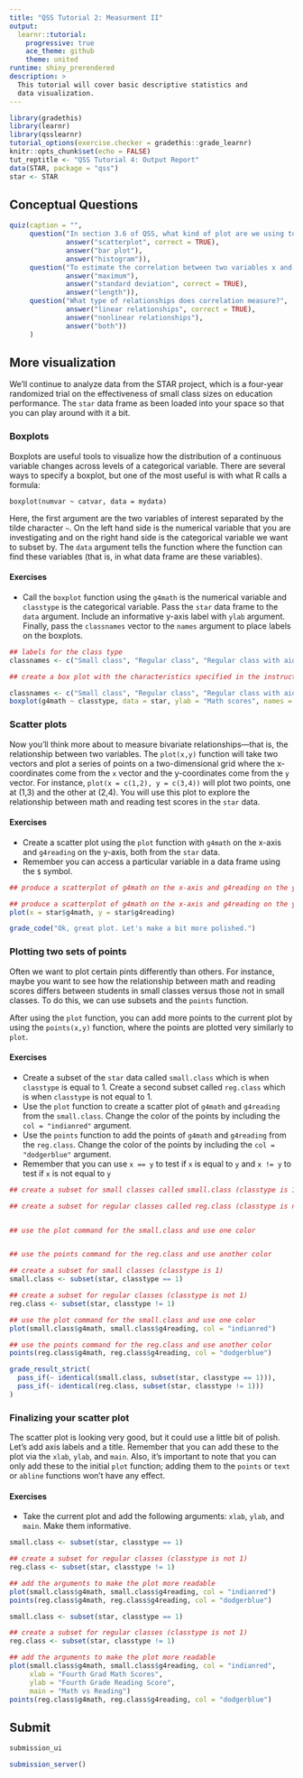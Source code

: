 ```yaml
---
title: "QSS Tutorial 2: Measurment II"
output:
  learnr::tutorial:
    progressive: true
    ace_theme: github
    theme: united
runtime: shiny_prerendered
description: >
  This tutorial will cover basic descriptive statistics and
  data visualization.
---
```


```r
library(gradethis)
library(learnr)
library(qsslearnr)
tutorial_options(exercise.checker = gradethis::grade_learnr)
knitr::opts_chunk$set(echo = FALSE)
tut_reptitle <- "QSS Tutorial 4: Output Report"
data(STAR, package = "qss")
star <- STAR
```

## Conceptual Questions


```r
quiz(caption = "",
     question("In section 3.6 of QSS, what kind of plot are we using to visualize ideological differences between Democrats and Republicans?",
              answer("scatterplot", correct = TRUE),
              answer("bar plot"),
              answer("histogram")),
     question("To estimate the correlation between two variables x and y, we need to know the mean of each as well as the:",
              answer("maximum"),
              answer("standard deviation", correct = TRUE),
              answer("length")),
     question("What type of relationships does correlation measure?",
              answer("linear relationships", correct = TRUE),
              answer("nonlinear relationships"),
              answer("both"))
     )
```



## More visualization


We'll continue to analyze data from the STAR project, which is a four-year randomized trial on the effectiveness of small class sizes on education performance. The `star` data frame as been loaded into your space so that you can play around with it a bit.

### Boxplots

Boxplots are useful tools to visualize how the distribution of a continuous variable changes across levels of a categorical variable. There are several ways to specify a boxplot, but one of the most useful is with what R calls a formula:

    boxplot(numvar ~ catvar, data = mydata)

Here, the first argument are the two variables of interest separated by the tilde character `~`. On the left hand side is the numerical variable that you are investigating and on the right hand side is the categorical variable we want to subset by. The `data` argument tells the function where the function can find these variables (that is, in what data frame are these variables).

#### Exercises

- Call the `boxplot` function using the `g4math` is the numerical variable and `classtype` is the categorical variable. Pass the `star` data frame to the `data` argument. Include an informative y-axis label with `ylab` argument. Finally, pass the `classnames` vector to the `names` argument to place labels on the boxplots.

```r
## labels for the class type
classnames <- c("Small class", "Regular class", "Regular class with aid")

## create a box plot with the characteristics specified in the instructions

```


```r
classnames <- c("Small class", "Regular class", "Regular class with aid")
boxplot(g4math ~ classtype, data = star, ylab = "Math scores", names = classnames)
```


### Scatter plots

Now you'll think more about to measure bivariate relationships---that is, the relationship between two variables. The `plot(x,y)` function will take two vectors and plot a series of points on a two-dimensional grid where the x-coordinates come from the `x` vector and the y-coordinates come from the `y` vector. For instance, `plot(x = c(1,2), y = c(3,4))` will plot two points, one at (1,3) and the other at (2,4). You will use this plot to explore the relationship between math and reading test scores in the `star` data.

#### Exercises
- Create a scatter plot using the `plot` function with `g4math` on the x-axis and `g4reading` on the y-axis, both from the `star` data.
- Remember you can access a particular variable in a data frame using the `$` symbol.

```r
## produce a scatterplot of g4math on the x-axis and g4reading on the y-axis

```

```r
## produce a scatterplot of g4math on the x-axis and g4reading on the y-axis
plot(x = star$g4math, y = star$g4reading)
```

```r
grade_code("Ok, great plot. Let's make a bit more polished.")
```


### Plotting two sets of points

Often we want to plot certain pints differently than others. For instance, maybe you want to see how the relationship between math and reading scores differs between students in small classes versus those not in small classes. To do this, we can use subsets and the `points` function.

After using the `plot` function, you can add more points to the current plot by using the `points(x,y)` function, where the points are plotted very similarly to `plot`.

#### Exercises

- Create a subset of the `star` data called `small.class` which is when `classtype` is equal to 1. Create a second subset called `reg.class` which is when `classtype` is not equal to 1.
- Use the `plot` function to create a scatter plot of `g4math` and `g4reading` from the `small.class`. Change the color of the points by including the `col = "indianred"` argument.
- Use the `points` function to add the points of `g4math` and `g4reading` from the `reg.class`. Change the color of the points by including the `col = "dodgerblue"` argument.
- Remember that you can use `x == y` to test if `x` is equal to `y` and `x != y` to test if `x` is not equal to `y`

```r
## create a subset for small classes called small.class (classtype is 1)

## create a subset for regular classes called reg.class (classtype is not 1)


## use the plot command for the small.class and use one color


## use the points command for the reg.class and use another color

```


```r
## create a subset for small classes (classtype is 1)
small.class <- subset(star, classtype == 1)

## create a subset for regular classes (classtype is not 1)
reg.class <- subset(star, classtype != 1)

## use the plot command for the small.class and use one color
plot(small.class$g4math, small.class$g4reading, col = "indianred")

## use the points command for the reg.class and use another color
points(reg.class$g4math, reg.class$g4reading, col = "dodgerblue")
```

```r
grade_result_strict(
  pass_if(~ identical(small.class, subset(star, classtype == 1))),
  pass_if(~ identical(reg.class, subset(star, classtype != 1)))
)
```

### Finalizing your scatter plot

The scatter plot is looking very good, but it could use a little bit of polish. Let's add axis labels and a title. Remember that you can add these to the plot via the `xlab`, `ylab`, and `main`. Also, it's important to note that you can only add these to the initial `plot` function; adding them to the `points` or `text` or `abline` functions won't have any effect.

#### Exercises
- Take the current plot and add the following arguments: `xlab`, `ylab`, and `main`. Make them informative.

```r
small.class <- subset(star, classtype == 1)

## create a subset for regular classes (classtype is not 1)
reg.class <- subset(star, classtype != 1)

## add the arguments to make the plot more readable
plot(small.class$g4math, small.class$g4reading, col = "indianred")
points(reg.class$g4math, reg.class$g4reading, col = "dodgerblue")
```


```r
small.class <- subset(star, classtype == 1)

## create a subset for regular classes (classtype is not 1)
reg.class <- subset(star, classtype != 1)

## add the arguments to make the plot more readable
plot(small.class$g4math, small.class$g4reading, col = "indianred",
     xlab = "Fourth Grad Math Scores",
     ylab = "Fourth Grade Reading Score",
     main = "Math vs Reading")
points(reg.class$g4math, reg.class$g4reading, col = "dodgerblue")
```

## Submit

```r
submission_ui
```

```r
submission_server()
```
